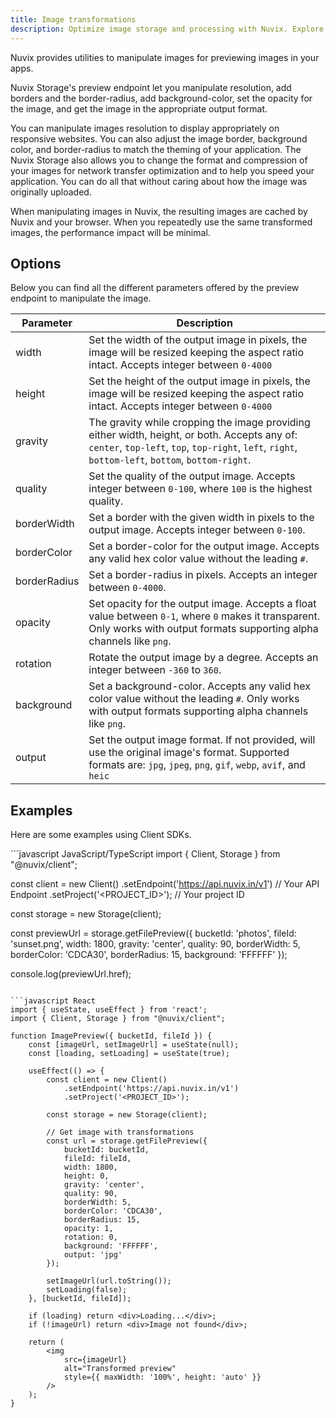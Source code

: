 ```yaml
---
title: Image transformations
description: Optimize image storage and processing with Nuvix. Explore image resizing, transformations, and manipulation to deliver rich media experiences in your apps.
---
```


Nuvix provides utilities to manipulate images for previewing images in your apps.

Nuvix Storage's preview endpoint let you manipulate resolution, add borders and the border-radius, add background-color, set the opacity for the image, and get the image in the appropriate output format.

You can manipulate images resolution to display appropriately on responsive websites. You can also adjust the image border, background color, and border-radius to match the theming of your application.
The Nuvix Storage also allows you to change the format and compression of your images for network transfer optimization and to help you speed your application. You can do all that without caring about how the image was originally uploaded.

<Info>
When manipulating images in Nuvix, the resulting images are cached by Nuvix and your browser.
When you repeatedly use the same transformed images, the performance impact will be minimal.
</Info>

## Options

Below you can find all the different parameters offered by the preview endpoint to manipulate the image.

| Parameter     | Description                                                                                                     |
| --------------| --------------------------------------------------------------------------------------------------------------- |
| width         | Set the width of the output image in pixels, the image will be resized keeping the aspect ratio intact. Accepts integer between `0-4000`  |
| height        | Set the height of the output image in pixels, the image will be resized keeping the aspect ratio intact. Accepts integer between `0-4000` |
| gravity       | The gravity while cropping the image providing either width, height, or both. Accepts any of: `center`, `top-left`, `top`, `top-right`, `left`, `right`, `bottom-left`, `bottom`, `bottom-right`. |
| quality       | Set the quality of the output image. Accepts integer between `0-100`, where `100` is the highest quality.          |
| borderWidth   | Set a border with the given width in pixels to the output image. Accepts integer between `0-100`.               |
| borderColor   | Set a border-color for the output image. Accepts any valid hex color value without the leading `#`.            |
| borderRadius  | Set a border-radius in pixels. Accepts an integer between `0-4000`.                                             |
| opacity       | Set opacity for the output image. Accepts a float value between `0-1`, where `0` makes it transparent. Only works with output formats supporting alpha channels like `png`. |
| rotation      | Rotate the output image by a degree. Accepts an integer between `-360` to `360`.                                  |
| background    | Set a background-color. Accepts any valid hex color value without the leading `#`. Only works with output formats supporting alpha channels like `png`. |
| output        | Set the output image format. If not provided, will use the original image's format. Supported formats are: `jpg`, `jpeg`, `png`, `gif`, `webp`, `avif`, and `heic` |

## Examples

Here are some examples using Client SDKs.

<CodeGroup>
```javascript JavaScript/TypeScript
import { Client, Storage } from "@nuvix/client";

const client = new Client()
    .setEndpoint('https://api.nuvix.in/v1') // Your API Endpoint
    .setProject('<PROJECT_ID>'); // Your project ID

const storage = new Storage(client);

const previewUrl = storage.getFilePreview({
    bucketId: 'photos',
    fileId: 'sunset.png',
    width: 1800,
    gravity: 'center',
    quality: 90,
    borderWidth: 5,
    borderColor: 'CDCA30',
    borderRadius: 15,
    background: 'FFFFFF'
});

console.log(previewUrl.href);
```

```javascript React
import { useState, useEffect } from 'react';
import { Client, Storage } from "@nuvix/client";

function ImagePreview({ bucketId, fileId }) {
    const [imageUrl, setImageUrl] = useState(null);
    const [loading, setLoading] = useState(true);

    useEffect(() => {
        const client = new Client()
            .setEndpoint('https://api.nuvix.in/v1')
            .setProject('<PROJECT_ID>');

        const storage = new Storage(client);

        // Get image with transformations
        const url = storage.getFilePreview({
            bucketId: bucketId,
            fileId: fileId,
            width: 1800,
            height: 0,
            gravity: 'center',
            quality: 90,
            borderWidth: 5,
            borderColor: 'CDCA30',
            borderRadius: 15,
            opacity: 1,
            rotation: 0,
            background: 'FFFFFF',
            output: 'jpg'
        });

        setImageUrl(url.toString());
        setLoading(false);
    }, [bucketId, fileId]);

    if (loading) return <div>Loading...</div>;
    if (!imageUrl) return <div>Image not found</div>;

    return (
        <img 
            src={imageUrl} 
            alt="Transformed preview" 
            style={{ maxWidth: '100%', height: 'auto' }}
        />
    );
}
```
</CodeGroup>